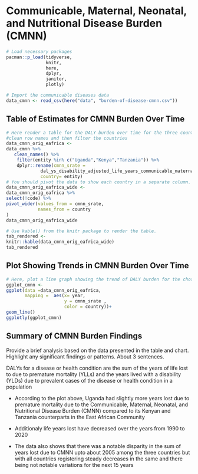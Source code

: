 
# Communicable, Maternal, Neonatal, and Nutritional Disease Burden (CMNN)

```r
# Load necessary packages
pacman::p_load(tidyverse, 
               knitr, 
               here,
               dplyr,
               janitor,
               plotly)

# Import the communicable diseases data
data_cmnn <- read_csv(here("data", "burden-of-disease-cmnn.csv"))
```

## Table of Estimates for CMNN Burden Over Time

```r
# Here render a table for the DALY burden over time for the three countries
#clean row names and then filter the countries
data_cmnn_orig_eafrica <- 
data_cmnn %>% 
   clean_names() %>% 
    filter(entity %in% c("Uganda","Kenya","Tanzania")) %>% 
    dplyr::rename(cmnn_srate = 
             dal_ys_disability_adjusted_life_years_communicable_maternal_neonatal_and_nutritional_diseases_sex_both_age_age_standardized_rate,
             country= entity)
# You should pivot the data to show each country in a separate column.
data_cmnn_orig_eafrica_wide <- 
data_cmnn_orig_eafrica %>% 
select(!code) %>% 
pivot_wider(values_from = cmnn_srate,
            names_from = country
)
data_cmnn_orig_eafrica_wide

# Use kable() from the knitr package to render the table.
tab_rendered <- 
knitr::kable(data_cmnn_orig_eafrica_wide)
tab_rendered
```

## Plot Showing Trends in CMNN Burden Over Time

```r
# Here, plot a line graph showing the trend of DALY burden for the chosen countries over time. You can use ggplot2 to create this plot. Each country's line should be a different color.
ggplot_cmnn <- 
ggplot(data =data_cmnn_orig_eafrica,
       mapping =  aes(x= year,
                      y = cmnn_srate ,
                      color = country))+
geom_line()
ggplotly(ggplot_cmnn)
```

## Summary of CMNN Burden Findings

Provide a brief analysis based on the data presented in the table and chart. Highlight any significant findings or patterns. About 3 sentences.

DALYs for a disease or health condition are the sum of the years of life lost to due to premature mortality (YLLs) and the years lived with a disability (YLDs) due to prevalent cases of the disease or health condition in a population

-   According to the plot above, Uganda had slightly more years lost due to premature mortality due to  the Communicable, Maternal, Neonatal, and Nutritional Disease Burden (CMNN) compared to its Kenyan and Tanzania counterparts in the East African Community

-   Additionaly life years lost have decreased over the years from 1990 to 2020

-   The data also shows that there was a notable disparity in the sum of years lost due to CMNN upto about 2005 among the three countries but with all countries registering steady decreases in the same and there being not notable variations for the next 15 years

